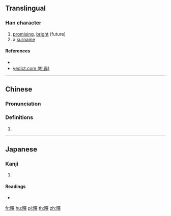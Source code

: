 ==Translingual==

===Han character===
{{Han char|rn=72|rad=日|as=13|sn=17|four=|canj=AWLJ|ids=⿰日睪}}

# [[promising]], [[bright]] (future)
# a [[surname]]

====References====
* {{Han ref|kx=0500.260|dkj=14194|dj=0870.170|hdz=21538.100|uh=66CE|ud=26318}}
* [http://yedict.com/htm/66/66CE.htm yedict.com (叶典)]

----

==Chinese==
{{zh-forms}}

===Pronunciation===
{{zh-pron
|m=yì
|c=jik6
|mc=
|oc=
|ma=
|cat=a,pn
}}

===Definitions===
{{zh-hanzi}}

# {{rfdef|lang=zh}}

----

==Japanese==

===Kanji===
{{ja-kanji|grade=|rs=日13}}

# {{defn|lang=ja|sort=日13}}

====Readings====
* {{ja-readings|on=[[えき]] (eki), [[やく]] (yaku)|kun=[[ひかる]] (hikaru)}}

[[fr:曎]]
[[hu:曎]]
[[pl:曎]]
[[th:曎]]
[[zh:曎]]